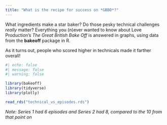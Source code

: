 ```yaml
---
title: "What is the recipe for success on *GBBO*?"
---
```


What ingredients make a star baker? Do those pesky technical challenges *really* matter? Everything you (n)ever wanted to know about Love Production's *The Great British Bake Off*  is answered in graphs, using data from the **bakeoff** package in R. 

As it turns out, people who scored higher in technicals made it farther overall!

```r
#| echo: false
#| message: false
#| warning: false

library(bakeoff)
library(tidyverse)
library(plotly)

read_rds("technical_vs_episodes.rds")
```


*Note: Series 1 had 6 episodes and Series 2 had 8, compared to the 10 from that point on*